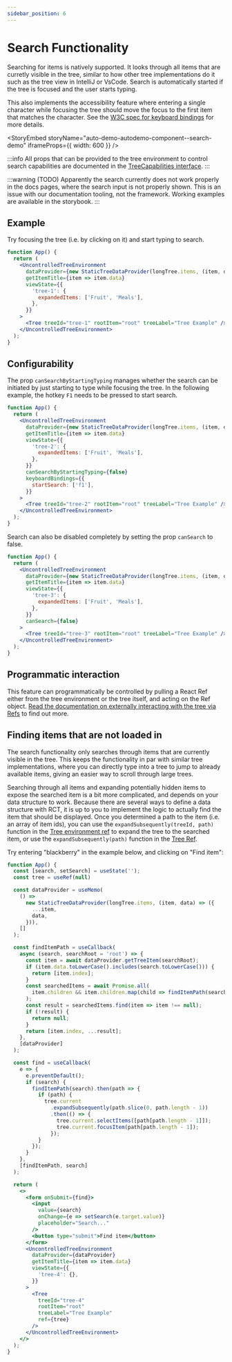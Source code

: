 ```yaml
---
sidebar_position: 6
---
```



# Search Functionality

Searching for items is natively supported. It looks through all items that are curretly visible in the
tree, similar to how other tree implementations do it such as the tree view in IntelliJ or VsCode. Search
is automatically started if the tree is focused and the user starts typing.

This also implements the accessibility feature where entering a single character while focusing the tree
should move the focus to the first item that matches the character. See the
[W3C spec for keyboard bindings](https://www.w3.org/TR/wai-aria-practices-1.1/examples/treeview/treeview-2/treeview-2a.html#kbd_label)
for more details.

<StoryEmbed storyName="auto-demo-autodemo-component--search-demo" iframeProps={{ width: 600 }} />

:::info
All props that can be provided to the tree environment to control search capabilities are documented
in the [TreeCapabilities interface](/docs/api/interfaces/TreeCapabilities).
:::

:::warning
(TODO) Apparently the search currently does not work properly in the docs pages, where the search input
is not properly shown. This is an issue with our documentation tooling, not the framework.
Working examples are available in the storybook.
:::

## Example

Try focusing the tree (i.e. by clicking on it) and start typing to search.

```jsx live
function App() {
  return (
    <UncontrolledTreeEnvironment
      dataProvider={new StaticTreeDataProvider(longTree.items, (item, data) => ({ ...item, data }))}
      getItemTitle={item => item.data}
      viewState={{
        'tree-1': {
          expandedItems: ['Fruit', 'Meals'],
        },
      }}
    >
      <Tree treeId="tree-1" rootItem="root" treeLabel="Tree Example" />
    </UncontrolledTreeEnvironment>
  );
}
```

## Configurability

The prop `canSearchByStartingTyping` manages whether the search can be initiated by just starting to type
while focusing the tree. In the following example, the hotkey `F1` needs to be pressed to start search.

```jsx live
function App() {
  return (
    <UncontrolledTreeEnvironment
      dataProvider={new StaticTreeDataProvider(longTree.items, (item, data) => ({ ...item, data }))}
      getItemTitle={item => item.data}
      viewState={{
        'tree-2': {
          expandedItems: ['Fruit', 'Meals'],
        },
      }}
      canSearchByStartingTyping={false}
      keyboardBindings={{
        startSearch: ['f1'],
      }}
    >
      <Tree treeId="tree-2" rootItem="root" treeLabel="Tree Example" />
    </UncontrolledTreeEnvironment>
  );
}
```

Search can also be disabled completely by setting the prop `canSearch` to false.

```jsx live
function App() {
  return (
    <UncontrolledTreeEnvironment
      dataProvider={new StaticTreeDataProvider(longTree.items, (item, data) => ({ ...item, data }))}
      getItemTitle={item => item.data}
      viewState={{
        'tree-3': {
          expandedItems: ['Fruit', 'Meals'],
        },
      }}
      canSearch={false}
    >
      <Tree treeId="tree-3" rootItem="root" treeLabel="Tree Example" />
    </UncontrolledTreeEnvironment>
  );
}
```

## Programmatic interaction

This feature can programmatically be controlled by pulling a React Ref either from the tree environment
or the tree itself, and acting on the Ref object. [Read the documentation on externally interacting
with the tree via Refs](/docs/guides/refs) to find out more.

## Finding items that are not loaded in

The search functionality only searches through items that are currently visible in the tree. This keeps the
functionality in par with similar tree implementations, where you can directly type into a tree to jump to already
available items, giving an easier way to scroll through large trees.

Searching through all items and expanding potentially hidden items to expose the searched item is a bit more complicated,
and depends on your data structure to work. Because there are several ways to define a data structure with RCT,
it is up to you to implement the logic to actually find the item that should be displayed. Once you determined a path
to the item (i.e. an array of item ids), you can use the `expandSubsequently(treeId, path)` function in the
[Tree environment ref](/docs/api/interfaces/TreeEnvironmentRef) to expand the tree to the searched item, or use
the `expandSubsequently(path)` function in the [Tree Ref](/docs/api/interfaces/TreeRef).

Try entering "blackberry" in the example below, and clicking on "Find item":

```jsx live
function App() {
  const [search, setSearch] = useState('');
  const tree = useRef(null)

  const dataProvider = useMemo(
    () =>
      new StaticTreeDataProvider(longTree.items, (item, data) => ({
        ...item,
        data,
      })),
    []
  );

  const findItemPath = useCallback(
    async (search, searchRoot = 'root') => {
      const item = await dataProvider.getTreeItem(searchRoot);
      if (item.data.toLowerCase().includes(search.toLowerCase())) {
        return [item.index];
      }
      const searchedItems = await Promise.all(
        item.children && item.children.map(child => findItemPath(search, child)) || []
      );
      const result = searchedItems.find(item => item !== null);
      if (!result) {
        return null;
      }
      return [item.index, ...result];
    },
    [dataProvider]
  );

  const find = useCallback(
    e => {
      e.preventDefault();
      if (search) {
        findItemPath(search).then(path => {
          if (path) {
            tree.current
              .expandSubsequently(path.slice(0, path.length - 1))
              .then(() => {
                tree.current.selectItems([path[path.length - 1]]);
                tree.current.focusItem(path[path.length - 1]);
              });
          }
        });
      }
    },
    [findItemPath, search]
  );

  return (
    <>
      <form onSubmit={find}>
        <input
          value={search}
          onChange={e => setSearch(e.target.value)}
          placeholder="Search..."
        />
        <button type="submit">Find item</button>
      </form>
      <UncontrolledTreeEnvironment
        dataProvider={dataProvider}
        getItemTitle={item => item.data}
        viewState={{
          'tree-4': {},
        }}
      >
        <Tree
          treeId="tree-4"
          rootItem="root"
          treeLabel="Tree Example"
          ref={tree}
        />
      </UncontrolledTreeEnvironment>
    </>
  );
}
```
